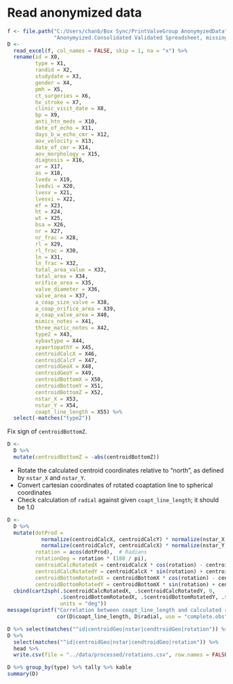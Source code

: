 # Read anonymized data

```r
f <- file.path("C:/Users/chanb/Box Sync/PrintValveGroup AnonymyzedData",
               "Anonymyized.Consolidated Validated Spreadsheet, missing some BSAs.xlsx")
D <-
  read_excel(f, col_names = FALSE, skip = 1, na = "x") %>% 
  rename(id = X0,
         type = X1,
         randid = X2,
         studydate = X3,
         gender = X4,
         pmh = X5,
         ct_surgeries = X6,
         hx_stroke = X7,
         clinic_visit_date = X8,
         bp = X9,
         anti_htn_meds = X10,
         date_of_echo = X11,
         days_b_w_echo_cmr = X12,
         aov_velocity = X13,
         date_of_cmr = X14,
         aov_morphology = X15,
         diagnosis = X16,
         ar = X17,
         as = X18,
         lvedv = X19,
         lvedvi = X20,
         lvesv = X21,
         lvesvi = X22,
         ef = X23,
         ht = X24,
         wt = X25,
         bsa = X26,
         nr = X27,
         nr_frac = X28,
         rl = X29,
         rl_frac = X30,
         ln = X31,
         ln_frac = X32,
         total_area_value = X33,
         total_area = X34,
         orifice_area = X35,
         valve_diameter = X36,
         valve_area = X37,
         a_coap_size_valve = X38,
         a_coap_orifice_area = X39,
         a_coap_valve_area = X40,
         mimics_notes = X41,
         three_matic_notes = X42,
         type2 = X43,
         xybavtype = X44,
         xyaortopathY = X45,
         centroidCalcX = X46,
         centroidCalcY = X47,
         centroidGeoX = X48,
         centroidGeoY = X49,
         centroidBottomX = X50,
         centroidBottomY = X51,
         centroidBottomZ = X52,
         nstar_X = X53,
         nstar_Y = X54,
         coapt_line_length = X55) %>% 
  select(-matches("type2"))
```

Fix sign of `centroidBottomZ`.

```r
D <-
  D %>% 
  mutate(centroidBottomZ = -abs(centroidBottomZ))
```

* Rotate the calculated centroid coordinates relative to "north", as defined by `nstar_X` and `nstar_Y`.
* Convert cartesian coordinates of rotated coaptation line to spherical coordinates
* Check calculation of `radial` against given `coapt_line_length`; it should be 1.0

```r
D <-
  D %>% 
  mutate(dotProd =
           normalize(centroidCalcX, centroidCalcY) * normalize(nstar_X, nstar_Y) +
           normalize(centroidCalcY, centroidCalcX) * normalize(nstar_Y, nstar_X),
         rotation = acos(dotProd),  # Radians
         rotationDeg = rotation * (180 / pi),
         centroidCalcRotatedX = centroidCalcX * cos(rotation) - centroidCalcY * sin(rotation),
         centroidCalcRotatedY = centroidCalcX * sin(rotation) + centroidCalcY * cos(rotation),
         centroidBottomRotatedX = centroidBottomX * cos(rotation) - centroidBottomY * sin(rotation),
         centroidBottomRotatedY = centroidBottomX * sin(rotation) + centroidBottomY * cos(rotation)) %>% 
  cbind(cart2sph(.$centroidCalcRotatedX, .$centroidCalcRotatedY, 0,
                 .$centroidBottomRotatedX, .$centroidBottomRotatedY, .$centroidBottomZ,
                 units = "deg"))
message(sprintf("Correlation between coapt_line_length and calculated radial is: %.05f",
                cor(D$coapt_line_length, D$radial, use = "complete.obs")))
```
```r
D %>% select(matches("^id|centroidGeo|nstar|cendtroidGeo|rotation")) %>% head %>% kable
D %>%
  select(matches("^id|centroidGeo|nstar|cendtroidGeo|rotation")) %>% 
  head %>% 
  write.csv(file = "../data/processed/rotations.csv", row.names = FALSE)
```

```r
D %>% group_by(type) %>% tally %>% kable
summary(D)
```
